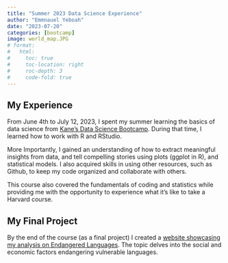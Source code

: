 ```yaml
---
title: "Summer 2023 Data Science Experience"
author: "Emmnauel Yeboah"
date: "2023-07-20"
categories: [bootcamp]
image: world_map.JPG
# format: 
#   html:
#     toc: true
#     toc-location: right
#     roc-depth: 3
#     code-fold: true
---
```


## My Experience 
From June 4th to July 12, 2023, I spent my summer learning the basics of data science from [Kane's Data Science Bootcamp](https://bootcamp.davidkane.info/). During that time, I learned how to work with R and RStudio. 

More Importantly, I gained an understanding of how to extract meaningful insights from data, and tell compelling stories using plots (ggplot in R), and statistical models. I also acquired skills in using other resources, such as Github, to keep my code organized and collaborate with others.

This course also covered the fundamentals of coding and statistics while providing me with the opportunity to experience what it's like to take a Harvard course. 

## My Final Project
By the end of the course (as a final project) I created a [website showcasing my analysis on Endangered Languages](https://kwakuemma1.github.io/KwakuAduBlog/Endangered-Languages/). The topic delves into the social and economic factors endangering vulnerable languages. 